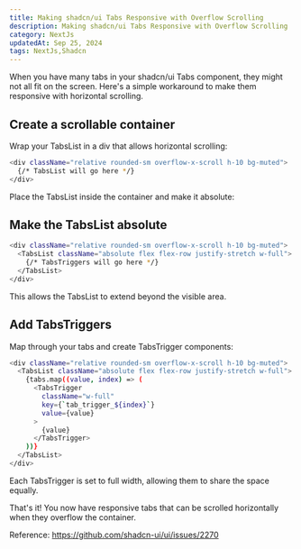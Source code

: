 ```yaml
---
title: Making shadcn/ui Tabs Responsive with Overflow Scrolling
description: Making shadcn/ui Tabs Responsive with Overflow Scrolling
category: NextJs
updatedAt: Sep 25, 2024
tags: NextJs,Shadcn
---
```


When you have many tabs in your shadcn/ui Tabs component, they might not all fit on the screen. Here's a simple workaround to make them responsive with horizontal scrolling.

## Create a scrollable container

Wrap your TabsList in a div that allows horizontal scrolling:

```bash
<div className="relative rounded-sm overflow-x-scroll h-10 bg-muted">
  {/* TabsList will go here */}
</div>
```

Place the TabsList inside the container and make it absolute:

## Make the TabsList absolute

```bash
<div className="relative rounded-sm overflow-x-scroll h-10 bg-muted">
  <TabsList className="absolute flex flex-row justify-stretch w-full">
    {/* TabsTriggers will go here */}
  </TabsList>
</div>
```
This allows the TabsList to extend beyond the visible area.

## Add TabsTriggers

Map through your tabs and create TabsTrigger components:

```bash
<div className="relative rounded-sm overflow-x-scroll h-10 bg-muted">
  <TabsList className="absolute flex flex-row justify-stretch w-full">
    {tabs.map((value, index) => (
      <TabsTrigger
        className="w-full"
        key={`tab_trigger_${index}`}
        value={value}
      >
        {value}
      </TabsTrigger>
    ))}
  </TabsList>
</div>
```

Each TabsTrigger is set to full width, allowing them to share the space equally.

That's it! You now have responsive tabs that can be scrolled horizontally when they overflow the container.

Reference: https://github.com/shadcn-ui/ui/issues/2270